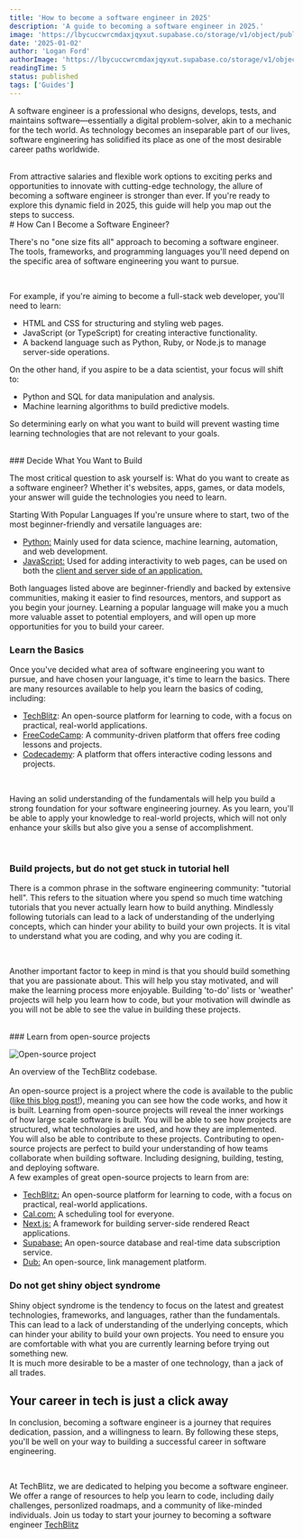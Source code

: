 ```yaml
---
title: 'How to become a software engineer in 2025'
description: 'A guide to becoming a software engineer in 2025.'
image: 'https://lbycuccwrcmdaxjqyxut.supabase.co/storage/v1/object/public/blog-images/learning-to-code-2025.png'
date: '2025-01-02'
author: 'Logan Ford'
authorImage: 'https://lbycuccwrcmdaxjqyxut.supabase.co/storage/v1/object/public/user-profile-pictures/3a57d7e8-8b80-483b-93d0-70fe1f06b0c0/logo.png?u=1l5im5h5n6e5'
readingTime: 5
status: published
tags: ['Guides']
---
```


A software engineer is a professional who designs, develops, tests, and maintains software—essentially a digital problem-solver, akin to a mechanic for the tech world. As technology becomes an inseparable part of our lives, software engineering has solidified its place as one of the most desirable career paths worldwide.

<br />
From attractive salaries and flexible work options to exciting perks and
opportunities to innovate with cutting-edge technology, the allure of becoming a
software engineer is stronger than ever. If you're ready to explore this dynamic
field in 2025, this guide will help you map out the steps to success.

<br />
# How Can I Become a Software Engineer?

There's no "one size fits all" approach to becoming a software engineer. The tools, frameworks, and programming languages you'll need depend on the specific area of software engineering you want to pursue.

<br />

For example, if you're aiming to become a full-stack web developer, you'll need to learn:

- HTML and CSS for structuring and styling web pages.
- JavaScript (or TypeScript) for creating interactive functionality.
- A backend language such as Python, Ruby, or Node.js to manage server-side operations.

On the other hand, if you aspire to be a data scientist, your focus will shift to:

- Python and SQL for data manipulation and analysis.
- Machine learning algorithms to build predictive models.

So determining early on what you want to build will prevent wasting time learning technologies that are not relevant to your goals.

<br />
### Decide What You Want to Build

The most critical question to ask yourself is: What do you want to create as a software engineer? Whether it's websites, apps, games, or data models, your answer will guide the technologies you need to learn.

Starting With Popular Languages
If you're unsure where to start, two of the most beginner-friendly and versatile languages are:

- <a href="https://www.python.org/" target="_blank" rel="noopener noreferrer" className="text-accent">Python:</a> Mainly used for data science, machine learning, automation, and web
  development.
- <a href="https://www.javascript.com/" target="_blank" rel="noopener noreferrer" className="text-accent">JavaScript:</a> Used for adding interactivity to web pages, can be used on both the 
<a href="https://www.cloudflare.com/en-gb/learning/serverless/glossary/client-side-vs-server-side/" target="_blank" rel="noopener noreferrer" className="text-accent"> client and server side of an application. </a>


Both languages listed above are beginner-friendly and backed by extensive communities, making it easier to find resources, mentors, and support as you begin your journey.
Learning a popular language will make you a much more valuable asset to potential employers, and will open up more opportunities for you to build your career.
<br />
### Learn the Basics

Once you've decided what area of software engineering you want to pursue, and have chosen your language, it's time to learn the basics. 
There are many resources available to help you learn the basics of coding, including:

- <a href="https://techblitz.dev" target="_blank" rel="noopener noreferrer" className="text-accent">TechBlitz</a>: An open-source platform for learning to code, with a focus on practical, real-world applications.
- <a href="https://www.freecodecamp.org/" target="_blank" rel="noopener noreferrer" className="text-accent">FreeCodeCamp</a>: A community-driven platform that offers free coding lessons and projects.
- <a href="https://www.codecademy.com/" target="_blank" rel="noopener noreferrer" className="text-accent">Codecademy</a>: A platform that offers interactive coding lessons and projects.

<br />

Having an solid understanding of the fundamentals will help you build a strong foundation for your software engineering journey. As you learn, you'll be able to apply your knowledge to real-world projects, which will not only enhance your skills but also give you a sense of accomplishment.

<br />

### Build projects, but do not get stuck in tutorial hell
There is a common phrase in the software engineering community: "tutorial hell". This refers to the situation where you spend so much time watching tutorials that you never actually learn how to build anything. Mindlessly following tutorials can lead to a lack of understanding of the underlying concepts, which can hinder your ability to build your own projects. 
It is vital to understand what you are coding, and why you are coding it. 

<br />

Another important factor to keep in mind is that you should build something that you are passionate about. This will help you stay motivated, and will make the learning process more enjoyable. Building 'to-do' lists or 'weather' projects will help you learn how to code, but your motivation will dwindle as you will not be able to see the value in building these projects.

<br />
### Learn from open-source projects

<br />

![Open-source project](https://lbycuccwrcmdaxjqyxut.supabase.co/storage/v1/object/public/blog-images/open-source-img.png?t=2025-01-07T23%3A19%3A23.387Z)
<div className="text-center text-xs mt-2">
  An overview of the TechBlitz codebase.
</div>

<br/>
An open-source project is a project where the code is available to the public (<a href="https://github.com/techblitzdev/TechBlitz/pull/350" target="_blank" rel="noopener noreferrer" className="text-accent">like this blog post!</a>), meaning you can see how the code works, and how it is built. 
Learning from open-source projects will reveal the inner workings of how large scale software is built. You will be able to see how projects are structured, what technologies are used, and how they are implemented.

<br />
You will also be able to contribute to these projects. Contributing to open-source projects are perfect to build your understanding of how teams collaborate when building software. Including designing, building, testing, and deploying software.

<br />
A few examples of great open-source projects to learn from are:

- <a href="https://git.new/blitz" target="_blank" rel="noopener noreferrer" className="text-accent">TechBlitz:</a> An open-source platform for learning to code, with a focus on practical, real-world applications.
- <a href="https://cal.com/" target="_blank" rel="noopener noreferrer" className="text-accent">Cal.com:</a> A scheduling tool for everyone.
- <a href="https://nextjs.org/" target="_blank" rel="noopener noreferrer" className="text-accent">Next.js:</a> A framework for building server-side rendered React applications.
- <a href="https://supabase.com/" target="_blank" rel="noopener noreferrer" className="text-accent">Supabase:</a> An open-source database and real-time data subscription service.
- <a href="https://dub.co/" target="_blank" rel="noopener noreferrer" className="text-accent">Dub:</a> An open-source, link management platform.

### Do not get shiny object syndrome

Shiny object syndrome is the tendency to focus on the latest and greatest technologies, frameworks, and languages, rather than the fundamentals. This can lead to a lack of understanding of the underlying concepts, which can hinder your ability to build your own projects.
You need to ensure you are comfortable with what you are currently learning before trying out something new. 
<br />
It is much more desirable to be a master of one technology, than a jack of all trades.

## Your career in tech is just a click away

In conclusion, becoming a software engineer is a journey that requires dedication, passion, and a willingness to learn. By following these steps, you'll be well on your way to building a successful career in software engineering.

<br />

At TechBlitz, we are dedicated to helping you become a software engineer. We offer a range of resources to help you learn to code, including daily challenges, personlized roadmaps, and a community of like-minded individuals. Join us today to start your journey to becoming a software engineer <a href="https://techblitz.dev/signup" rel="noopener noreferrer" className="text-accent">TechBlitz</a>
